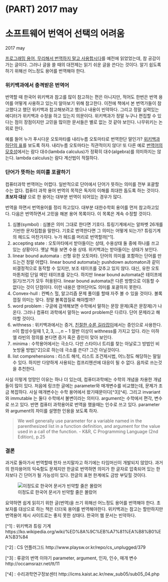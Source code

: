 # (PART) 2017 may {-}
# 소프트웨어 번역어 선택의 어려움 {#Software-translated-word}
2017 may 

[프로그래밍 용어, 무리해서 번역하지 말고 사용합시다](https://harfangk.github.io/2016/07/09/stop-translating-programming-terms-ko.html)를 예전에 읽었었는데, 참 공감이 가는 글이다. 그러나 글을 쓸 때의 대전제는 읽기 쉬운 글을 쓴다는 것이다. 알기 쉽도록 하기 위해선 어느정도 용어를 번역해야 한다. 
 
### 위키백과에서 충격받은 번역어 {-}
번역할 때 한국어 위키백과 참고를 많이 참고하는 편은 아니지만, 적어도 한번은 번역 용어를 어떻게 사용하고 있는지 알아보기 위해 참고한다. 이전에 책에서 본 번역가들이 참고했다고 했던 위키백과 참고해보려고 했으나 내용이 빈약하다. 그리고 정말 실력있는 에디터가 위키백과 수정을 하고 있는지 의문이다. 위키백과가 정말 누구나 편집할 수 있다는 점이 장점이지만 고민을 많이한 문서들은 별로 없는 것 같아 보인다. 나무위키는 논외로 한다.

예를 들어 누가 푸시다운 오토마타를 내리누름 오토마타로 번역한단 말인가? [위키백과 하단의 표](http://bit.ly/2pvcots)를 보도록 하자. 내리누름 오토마타는 직관적이지 않다! 또 다른 예로 [번역어의 모호성](http://bit.ly/2pZMFMZ)에서는 람다 대수(lambda calculus)가 정확히 대수(algebra)를 의미하지는 않는다. lambda calculus는 람다 계산법이 적절하다.

### 단어가 뜻하는 의미를 포괄하기 {-}

컴퓨터과학 번역어는 어렵다. 일반적으로 단어에서 단어가 뜻하는 의미를 전부 포괄할 수는 없다. 컴퓨터 과학 용어 번역의 목적은 독자의 이해를 최대한 돕도록 하는 것이다. __초보자 대상__ 으로 한 용어는 대부분 번역이 되어있는 경우가 많다.

번역을 하면서 번역용어를 정리 하고있다. 대부분 대한수학회 용어를 먼저 참고하고있다. 다음은 번역하면서 고민을 해본 용어 목록이다. 이 목록은 계속 수정할 것이다.

1. 심볼(symbol) : 심볼은 의미 그대로 한다면 기호다. 튜링기계에서는 알파벳 26개를 기반한 문자집합을 말한다. 기호로 번역한다면 그 의미는 어떻게 되는가? 튜링기계의 헤드도 마찬가지다. 누가 헤드를 머리로 번역할까[^1].
2. accepting state : 오토마타에서 받아들이는 상태, 수용상태 둘 중에 하나를 쓰고 있는 상황이다. 옛날 책을 보면 수용 상태. 위키백과는 받아들이는 상태가 보인다.
3. linear bound automata : 선형 유한 오토마타. 단어의 의미를 포함하는 단어를 만드는건 정말 어렵다. linear bound automata는 pushdown automaton과 같이 비결정적으로 동작할 수 있지만, 보조 테이프를 갖추고 있지 않다. 대신, 유한 오토마톤처럼 단일 메인 테이프를 갖는다. 하지만 linear bound automata은 테이프에 읽기/쓰기가 모두 허용된다. linear bound automata은 다른 방향으로 이동할 수 없다는 것이 단점이다. 이런 내용은 영어단어도 의미를 포괄하지 못한다.
4. Convex-hull : 컨벡스 헐, 알고리즘 문제 풀이를 할때 자주 볼 수 있을 것이다. 볼록껍질 의미는 맞다. 정말 볼록껍질로 해야할까?
5. word problem : 구글에 검색해보면 수학에서 말하는 문장 문제(혹은 문장제)가 나온다. 그러나 컴퓨터 과학에서 말하는 word problem은 다르다. 단어 문제라고 해야할 것이다.
6. withness : 위키백과에서는 증거, [친절한 수론 길라잡이](http://www.yes24.com/24/Goods/17242644?Acode=101)에서는 증인으로 사용한다. n이 합성수일때 ${1, 2, 3, … , n-1}$ 절반 이상이 withness를 가지고 있다. 라는 미하엘 라빈의 정의를 본다면 증거 혹은 증인이 맞아 보인다.
7. minima : 수학용어에서는 극소다. 다만 스타이너 트리를 찾는 아날로그 방법인 비눗방울 방법[^2]으로 하는데 극소를 쓴다? 그건 아닐것이다.
8. list comprehensions : 리스트 해석, 리스트 조건제시법, 어느정도 해당하는 말일 수 있다. 하지만 다양하게 사용되는 컴프리헨션에 대응이 될 수 없다. 음차로 쓰는것을 추천한다.

사실 이렇게 엉망인 이유는 하나 더 있는데, 컴퓨터과학에는 수학의 개념을 차용한 개념들이 많이 있다. 처음에 링크한 글에는 parameter와 매개변수를 비교했는데, 문제가 조금 복잡하다. 사실 매개변수는 수학 용어에서 왔기때문이다[^3][^4]. 그리고 invariant와 immutable 는 둘다 수학에서 불변이라는 의미다. argument는 수학에서 편각, 변수로 쓰고 있다. 반면 컴퓨터 과학용어로 번역을 했을때는 인수로 쓰고 있다. parameter와 argument의 차이를 설명한 인용을 보도록 하자.

> We well generally use parameter for a variable named in the parenthesized list in a function definition, and argument for the value used in a call of the function. - K&R, C Programming Language (2nd Edition), p.25

### 결론{-}

과거로 돌아가서 번역할때 한자 쓰지말자고 하기에는 타임머신이 개발되지 않았다. 과거의 한자용어의 익숙함도 문제지만 한글로 번역하면 의미가 한 글자로 압축되어 있는 한자보다 긴 단어가 될 가능성이 있다. 한글의 표현 한계에도 금방 부딪힐 것이다.

![이정도로 한국어 문서가 빈약할 줄은 몰랐어](http://i.imgur.com/pPdPdaC.png)

요약하면 쉽게 읽히기 위한 글(번역)을 쓰기 위해선 어느정도 용어를 번역해야 한다. 초보자를 대상으로 하는 책은 더더욱 용어를 번역해야한다. 위키백과는 참고는 할만하지만 번역용어 제시 사이트로는 좋지 못한 상태다. 한국어 웹 문서는 빈약하다.

[^1] : 위키백과 튜링 기계 https://ko.wikipedia.org/wiki/%ED%8A%9C%EB%A7%81%EA%B8%B0%EA%B3%84 

[^2] : CS 언플러그드 http://www.playsw.or.kr/repo/cs_unplugged/379 

[^3] : 류광의 번역 이야기 parameter, argument, 인자, 인수, 매개 변수 http://occamsrazr.net/tt/11

[^4] : 수리과학연구정보센터 http://icms.kaist.ac.kr/new_sub05/sub05_04.php
